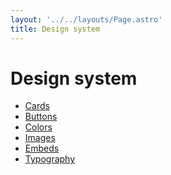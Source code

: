 ```yaml
---
layout: '../../layouts/Page.astro'
title: Design system
---
```


# Design system

- [Cards](/design/cards)
- [Buttons](/design/buttons)
- [Colors](/design/colors)
- [Images](/design/images)
- [Embeds](/design/embeds)
- [Typography](/design/typography)
